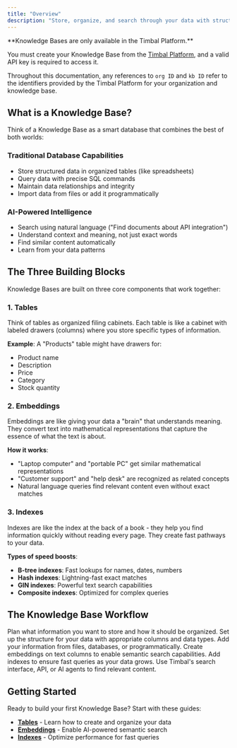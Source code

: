 ```yaml
---
title: "Overview"
description: "Store, organize, and search through your data with structured tables, semantic search, and powerful query capabilities"
---
```


<Info>
**Knowledge Bases are only available in the Timbal Platform.** 

You must create your Knowledge Base from the [Timbal Platform](https://platform.timbal.ai), and a valid API key is required to access it.

Throughout this documentation, any references to `org ID` and `kb ID` refer to the identifiers provided by the Timbal Platform for your organization and knowledge base.
</Info>


## What is a Knowledge Base?

Think of a Knowledge Base as a smart database that combines the best of both worlds:

### Traditional Database Capabilities
- Store structured data in organized tables (like spreadsheets)
- Query data with precise SQL commands
- Maintain data relationships and integrity
- Import data from files or add it programmatically

### AI-Powered Intelligence
- Search using natural language ("Find documents about API integration")
- Understand context and meaning, not just exact words
- Find similar content automatically
- Learn from your data patterns

## The Three Building Blocks

Knowledge Bases are built on three core components that work together:

### 1. Tables

Think of tables as organized filing cabinets. Each table is like a cabinet with labeled drawers (columns) where you store specific types of information.

**Example**: A "Products" table might have drawers for:
- Product name
- Description  
- Price
- Category
- Stock quantity

### 2. Embeddings

Embeddings are like giving your data a "brain" that understands meaning. They convert text into mathematical representations that capture the essence of what the text is about.

**How it works**: 
- "Laptop computer" and "portable PC" get similar mathematical representations
- "Customer support" and "help desk" are recognized as related concepts
- Natural language queries find relevant content even without exact matches

### 3. Indexes

Indexes are like the index at the back of a book - they help you find information quickly without reading every page. They create fast pathways to your data.

**Types of speed boosts**:
- **B-tree indexes**: Fast lookups for names, dates, numbers
- **Hash indexes**: Lightning-fast exact matches
- **GIN indexes**: Powerful text search capabilities
- **Composite indexes**: Optimized for complex queries

## The Knowledge Base Workflow

<Steps>
  <Step title="Design Your Data Structure">
    Plan what information you want to store and how it should be organized.
  </Step>
  <Step title="Create Tables">
    Set up the structure for your data with appropriate columns and data types.
  </Step>
  <Step title="Import Your Data">
    Add your information from files, databases, or programmatically.
  </Step>
  <Step title="Enable AI Search">
    Create embeddings on text columns to enable semantic search capabilities.
  </Step>
  <Step title="Optimize Performance">
    Add indexes to ensure fast queries as your data grows.
  </Step>
  <Step title="Search and Discover">
    Use Timbal's search interface, API, or AI agents to find relevant content.
  </Step>
</Steps>
    
## Getting Started

Ready to build your first Knowledge Base? Start with these guides:

- **[Tables](/knowledge-bases/tables)** - Learn how to create and organize your data
- **[Embeddings](/knowledge-bases/embeddings)** - Enable AI-powered semantic search
- **[Indexes](/knowledge-bases/indexes)** - Optimize performance for fast queries
